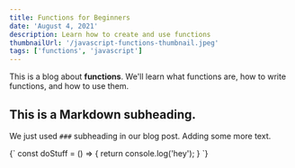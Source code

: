 ```yaml
---
title: Functions for Beginners
date: 'August 4, 2021'
description: Learn how to create and use functions
thumbnailUrl: '/javascript-functions-thumbnail.jpeg'
tags: ['functions', 'javascript']
---
```


This is a blog about **functions**. 
We'll learn what functions are, how to write functions,
and how to use them.

## This is a Markdown subheading.

We just used `###` subheading in our blog post. Adding some more text.

<SyntaxHighlighter language="javascript">
  {`
    const doStuff = () => {
        return console.log('hey');
    }
  `}
</SyntaxHighlighter>
